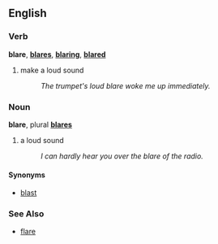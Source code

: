 ==English==
===Verb===
'''blare''', '''[[blares]]''', '''[[blaring]]''', '''[[blared]]'''

# make a loud sound
#: ''The trumpet's loud blare woke me up immediately.''

===Noun===
'''blare''', plural '''[[blares]]'''

# a loud sound
#: ''I can hardly hear you over the blare of the radio.''

====Synonyms====
*[[blast]]

===See Also===
*[[flare]]